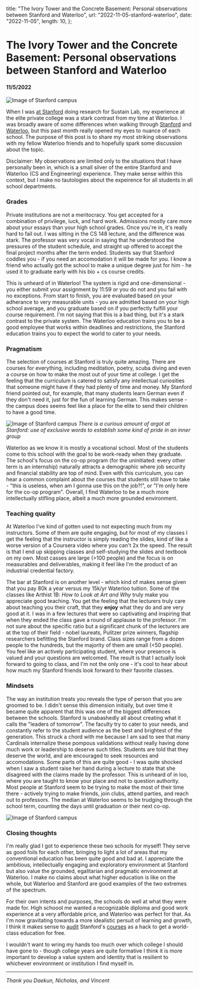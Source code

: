   title: "The Ivory Tower and the Concrete Basement: Personal observations between Stanford and Waterloo",
  url: "2022-11-05-stanford-waterloo",
  date: "2022-11-05",
  length: 10,
};

# The Ivory Tower and the Concrete Basement: Personal observations between Stanford and Waterloo

#### 11/5/2022

![Image of Stanford campus](/images/2022-11-05-stanford-waterloo/stanford.jpg)

When I was [at Stanford](/blog/2022-10-19-stanford) doing research for Sustain Lab, my experience at the elite private college was a stark contrast from my time at Waterloo. I was broadly aware of some differences when walking through [Stanford](https://youtu.be/jCWwxiPxsEw) and [Waterloo](https://youtu.be/SPk14LZFT1o), but this past month really opened my eyes to nuance of each school. The purpose of this post is to share my most striking observations with my fellow Waterloo friends and to hopefully spark some discussion about the topic.

Disclaimer: My observations are limited only to the situations that I have personally been in, which is a small silver of the entire Stanford and Waterloo (CS and Engineering) experience. They make sense within this context, but I make no tautologies about the expeirence for all students in all school departments. 

### Grades
Private institutions are not a meritocracy. You get accepted for a combination of privilege, luck, and hard work. Admissions mostly care more about your essays than your high school grades. Once you're in, it's really hard to fail out. I was sitting in the CS 148 lecture, and the difference was stark. The professor was very vocal in saying that he understood the pressures of the student schedule, and straight up offered to accept the final project months after the term ended. Students say that Stanford coddles you - if you need an accomodation it will be made for you. I know a friend who actually got the school to make a unique degree just for him - he used it to graduate early with his bio + cs course credits.

This is unheard of in Waterloo! The system is rigid and one-dimensional - you either submit your assignment by 11:59 or you do not and you fail with no exceptions. From start to finish, you are evaluated based on your adherance to very measurable units - you are admitted based on your high school average, and you graduate based on if you perfectly fulfill your course requirement. I'm not saying that this is a bad thing, but it's a stark contrast to the private system. The Waterloo education trains you to be a good employee that works within deadlines and restrictions, the Stanford education trains you to expect the world to cater to your needs.

### Pragmatism

The selection of courses at Stanford is truly quite amazing. There are courses for everything, including meditation, poetry, scuba diving and even a course on how to make the most out of your time at college. I get the feeling that the curriculum is catered to satisfy any intellectual curiosities that someone might have if they had plenty of time and money. My Stanford friend pointed out, for example, that many students learn German even if they don't need it, just for the fun of learning German. This makes sense - the campus does seems feel like a place for the elite to send their children to have a good time.

![Image of Stanford campus](/images/2022-11-05-stanford-waterloo/slang.jpg)
_There is a curious amount of argot at Stanford: use of exclusive words to establish some kind of pride in an inner group_

Waterloo as we know it is mostly a vocational school. Most of the students come to this school with the goal to be work-ready when they graduate. The school's focus on the co-op program (for the uninitiated: every other term is an internship) naturally attracts a demographic where job security and financial stability are top of mind. Even with this curriculum, you can hear a common complaint about the courses that students still have to take - "this is useless, when am I gonna use this on the job?!", or "I'm only here for the co-op program". Overall, I find Waterloo to be a much more intellectually stifling place, albeit a much more grounded environment.

### Teaching quality

At Waterloo I've kind of gotten used to not expecting much from my instructors. Some of them are quite engaging, but for most of my classes I get the feeling that the instructor is simply reading the slides, kind of like a worse version of a Coursera video where you can't 2x the speed. The result is that I end up skipping classes and self-studying the slides and textbook on my own. Most casses are large (>100 people) and the focus is on measurables and deliverables, making it feel like I'm the product of an industrial credential factory.

The bar at Stanford is on another level - which kind of makes sense given that you pay 80k a year versus my 15k/yr Waterloo tuition. Some of the classes like Arthist 1B: *How to Look at Art and Why* truly make you appreciate good teaching. You get the feeling that the lecturers truly care about teaching you their craft, that they **enjoy** what they do and are very good at it. I was in a few lectures that were so captivating and inspiring that when they ended the class gave a round of applause to the professor. I'm not sure about the specific ratio but a significant chunk of the lecturers are at the top of their field - nobel laureats, Pulitzer prize winners, flagship researchers befitting the Stanford brand. Class sizes range from a dozen people to the hundreds, but the majority of them are small (\<50 people). You feel like an actively participating student, where your presence is valued and your questions are welcomed. The result is that I actually look forward to going to class, and I'm not the only one - it's cool to hear about how much my Stanford friends look forward to their favorite classes.

### Mindsets

The way an institution treats you reveals the type of person that you are groomed to be. I didn't sense this dimension initially, but over time it became quite apparent that this was one of the biggest differences between the schools. Stanford is unabashedly all about creating what it calls the "leaders of tomorrow". The faculty try to cater to your needs, and constantly refer to the student audience as the best and brightest of the generation. This struck a chord with me because I am sad to see that many Cardinals internalize these pompous validations without really having done much work or leadership to deserve such titles. Students are told that they deserve the world, and are encouraged to seek resources and accomodations. Some parts of this are quite good - I was quite shocked when I saw a student raise her hand during a lecture to state that she disagreed with the claims made by the professor. This is unheard of in loo, where you are taught to know your place and not to question authority. Most people at Stanford seem to be trying to make the most of their time there - actively trying to make friends, join clubs, attend parties, and reach out to professors. The median at Waterloo seems to be trudging through the school term, counting the days until graduation or their next co-op.

![Image of Stanford campus](/images/2022-11-05-stanford-waterloo/campus.jpg)

### Closing thoughts

I'm really glad I got to experience these two schools for myself! They serve as good foils for each other, bringing to light a lot of areas that my conventional education has been quite good and bad at. I appreciate the ambitious, intellectually engaging and exploratory environment at Stanford but also value the grounded, egalitarian and pragmatic environment at Waterloo. I make no claims about what higher education is like on the whole, but Waterloo and Stanford are good examples of the two extremes of the spectrum.

For their own intents and purposes, the schools do well at what they were made for. High schoool me wanted a recognizable diploma and good work experience at a very affordable price, and Waterloo was perfect for that. As I'm now gravitating towards a more idealistic persuit of learning and growth, I think it makes sense to [audit](https://onedrive.live.com/redir?resid=659033F9B5551049%211470&authkey=%21ADLuETSYPd-pr-o&page=View&wd=target%28Stanford%2FCS248.one%7C72e74e63-a796-4271-9779-b7d2e3212a5d%2FCS248%7Cebdc4805-fc6c-4621-a4d4-2e1d0471276e%2F%29&wdorigin=NavigationUrl) Stanford's [courses](https://explorecourses.stanford.edu/) as a hack to get a world-class education for free.

I wouldn't want to wring my hands too much over which college I should have gone to - though college years are quite formative I think it is more important to develop a value system and identity that is resilient to whichever environment or institution I find myself in. 

---

_Thank you Daekun, Nicholas, and Vincent_